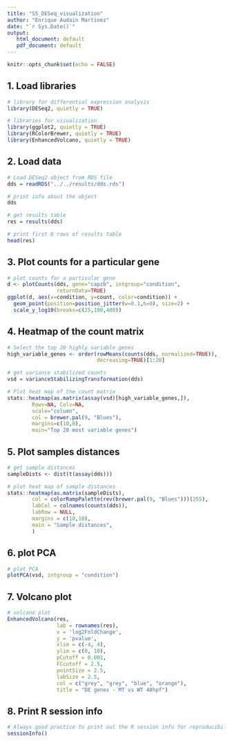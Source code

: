 ```yaml
---
title: "S5_DESeq_visualization"
author: "Enrique Audain Martinez"
date: "`r Sys.Date()`"
output: 
   html_document: default
   pdf_document: default
---
```


```r
knitr::opts_chunk$set(echo = FALSE)
```

## 1. Load libraries

```r

# library for differential expression analysis
library(DESeq2, quietly = TRUE)

# libraries for visualization
library(ggplot2, quietly = TRUE)
library(RColorBrewer, quietly = TRUE)
library(EnhancedVolcano, quietly = TRUE)

```


## 2. Load data

```r

# Load DESeq2 object from RDS file
dds = readRDS("../../results/dds.rds")

# print info about the object
dds

# get results table
res = results(dds)

# print first 6 rows of results table
head(res)

```


## 3. Plot counts for a particular gene 

```r

# plot counts for a particular gene
d <- plotCounts(dds, gene="capzb", intgroup="condition", 
                returnData=TRUE)
ggplot(d, aes(x=condition, y=count, color=condition)) + 
  geom_point(position=position_jitter(w=0.1,h=0), size=2) + 
  scale_y_log10(breaks=c(25,100,400))


```


## 4. Heatmap of the count matrix 

```r

# Select the top 20 highly variable genes
high_variable_genes <- order(rowMeans(counts(dds, normalized=TRUE)),
                             decreasing=TRUE)[1:20]

# get variance stabilized counts
vsd = varianceStabilizingTransformation(dds)

# Plot heat map of the count matrix
stats::heatmap(as.matrix(assay(vsd)[high_variable_genes,]), 
        Rowv=NA, Colv=NA,
        scale="column",
        col = brewer.pal(9, "Blues"),  
        margins=c(10,8),
        main="Top 20 most variable genes")


```

## 5. Plot samples distances 

```r

# get sample distances
sampleDists <- dist(t(assay(dds)))

# plot heat map of sample distances
stats::heatmap(as.matrix(sampleDists),
        col = colorRampPalette(rev(brewer.pal(9, "Blues")))(255),
        labCol = colnames(counts(dds)), 
        labRow = NULL,
        margins = c(10,10), 
        main = "Sample distances",
        )

```


## 6. plot PCA

```r

# plot PCA
plotPCA(vsd, intgroup = "condition")

```


## 7. Volcano plot

```r

# volcano plot
EnhancedVolcano(res, 
                lab = rownames(res), 
                x = 'log2FoldChange', 
                y = 'pvalue',
                xlim = c(-4, 4),
                ylim = c(0, 10),
                pCutoff = 0.001, 
                FCcutoff = 2.5,
                pointSize = 2.5, 
                labSize = 2.5,
                col = c("grey", "grey", "blue", "orange"),
                title = "DE genes - MT vs WT 48hpf")

```

## 8. Print R session info

```r
# Always good practice to print out the R session info for reproducibility
sessionInfo()
```
